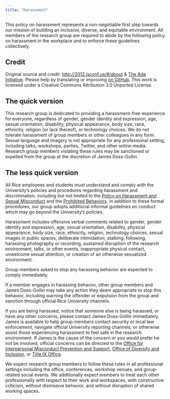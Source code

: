 ```yaml
---
title: "Harassment"
---
```


This policy on harassment represents a non-negotiable first step towards our mission of building an inclusive, diverse, and equitable environment.
All members of the research group are required to abide by the following policy on harassment in the workplace and to enforce these guidelines collectively.

::: {.callout-tip}
## Credit
Original source and credit: [http://2012.jsconf.us/#/about](http://2012.jsconf.us/#/about) & [The Ada Initiative](https://geekfeminism.wikia.org/wiki/Conference_anti-harassment/Policy). Please help by translating or improving [on GitHub](https://github.com/confcodeofconduct/confcodeofconduct.com). This work is licensed under a Creative Commons Attribution 3.0 Unported License.
:::

## The quick version

This research group is dedicated to providing a harassment-free experience for everyone, regardless of gender, gender identity and expression, age, sexual orientation, disability, physical appearance, body size, race, ethnicity, religion (or lack thereof), or technology choices.
We do not tolerate harassment of group members or other colleagues in any form.
Sexual language and imagery is not appropriate for any professional setting, including talks, workshops, parties, Twitter, and other online media.
Research group members violating these rules may be sanctioned or expelled from the group at the discretion of James Doss-Gollin.

## The less quick version

All Rice employees and students must understand and comply with the University’s policies and procedures regarding harassment and discrimination, including but not limited to the [Policy on Harassment and Sexual Misconduct](https://policy.rice.edu/830) and the [Prohibited Behaviors](https://safe.rice.edu/prohibited-behaviors).
In addition to these formal procedures, our group adopts additional informal guidelines on conduct which may go beyond the University’s policies.

Harassment includes offensive verbal comments related to gender, gender identity and expression, age, sexual orientation, disability, physical appearance, body size, race, ethnicity, religion, technology choices, sexual images in public spaces, deliberate intimidation, stalking, following, harassing photography or recording, sustained disruption of the research environment, talks, or other events, inappropriate physical contact, unwelcome sexual attention, or creation of an otherwise sexualized environment.

Group members asked to stop any harassing behavior are expected to comply immediately.

If a member engages in harassing behavior, other group members and James Doss-Gollin may take any action they deem appropriate to stop this behavior, including warning the offender or expulsion from the group and sanction through official Rice University channels.

If you are being harassed, notice that someone else is being harassed, or have any other concerns, please contact James Doss-Gollin immediately.
James is available to help group members contact security or local law enforcement, navigate official University reporting channels, or otherwise assist those experiencing harassment to feel safe in the research environment.
If James is the cause of the concern or you would prefer he not be involved, official concerns can be directed to the [Office for Interpersonal Misconduct Prevention and Support](https://safe.rice.edu/getting-help-friend-and-yourself), [Office of Diversity and Inclusion](https://diversity.rice.edu/), or [Title IX Office](https://titleix.rice.edu/).

We expect research group members to follow these rules in all professional settings including the office, conferences, workshop venues, and group-related social events.
We additionally expect members to treat each other professionally with respect to their work and workspaces, with constructive criticism, without dismissive behavior, and without disruption of shared working spaces.
